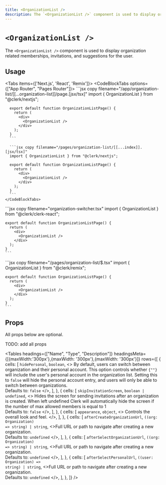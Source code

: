 ```yaml
---
title: <OrganizationList />
description: The `<OrganizationList />` component is used to display organization related memberships, invitations, and suggestions for the user.
---
```


# `<OrganizationList />`

<Images
  alt="Organization List Example"
  width={992}
  height={568}
  src="/docs/images/ui-components/component-org_list.svg"
/>

The `<OrganizationList />` component is used to display organization related memberships, invitations, and suggestions for the user.

## Usage

<Tabs items={['Next.js', 'React', 'Remix']}>
  <Tab>
    <CodeBlockTabs options={["App Router", "Pages Router"]}>
      ```jsx copy filename="/app/organization-list/[[...organization-list]]/page.[jsx/tsx]"
      import { OrganizationList } from "@clerk/nextjs";

      export default function OrganizationListPage() {
        return (
          <div>
            <OrganizationList />
          </div>
        );
      }
      ```

      ```jsx copy filename="/pages/organization-list/[[...index]].[jsx/tsx]"
      import { OrganizationList } from "@clerk/nextjs";

      export default function OrganizationListPage() {
        return (
          <div>
            <OrganizationList />
          </div>
        );
      }
      ```
    </CodeBlockTabs>
  </Tab>

  <Tab>
    ```jsx copy filename="organization-switcher.tsx"
    import { OrganizationList } from "@clerk/clerk-react";

    export default function OrganizationListPage() {
      return (
        <div>
          <OrganizationList />
        </div>
      );
    }
    ```
  </Tab>

  <Tab>
    ```jsx copy filename="/pages/organization-list/$.tsx"
    import { OrganizationList } from "@clerk/remix";

    export default function OrganizationListPage() {
      return (
        <div>
          <OrganizationList />
        </div>
      );
    }
    ```
  </Tab>
</Tabs>


## Props

All props below are optional.

TODO: add all props

<Tables
  headings={["Name", "Type", "Description"]}
  headingsMeta={[{maxWidth:'300px'},{maxWidth: '300px'},{maxWidth: '300px'}]}
  rows={[
    {
      cells: [
        <code>hidePersonal</code>,
        <code>boolean</code>,
        <>
          By default, users can switch between organization and their personal account.
This option controls whether <code>{"<OrganizationList />"}</code> will include the user's personal account
in the organization list. Setting this to <code>false</code> will hide the personal account entry,
and users will only be able to switch between organizations.
          <br/>Defaults to: <code>false</code>
        </>,
      ],
    },
    {
      cells: [
        <code>skipInvitationScreen</code>,
        <code>boolean | undefined</code>,
        <>
          Hides the screen for sending invitations after an organization is created.
          When left undefined Clerk will automatically hide the screen if the number of max allowed members is equal to 1
          <br/>Defaults to: <code>false</code>
        </>,
      ],
    },
    {
      cells: [
        <code>appearance</code>,
        <code>object</code>,
        <>
         Controls the overall look and feel.
        </>,
      ],
    },
    {
      cells: [
        <code>afterCreateOrganizationUrl</code>,
        <code>((org: Organization) =&gt; string) | string</code>,
        <>Full URL or path to navigate after creating a new organization.
          <br/>Defaults to: <code>undefined</code>
        </>,
      ],
    },
    {
      cells: [
        <code>afterSelectOrganizationUrl</code>,
        <code>((org: Organization) =&gt; string) | string</code>,
        <>Full URL or path to navigate after creating a new organization.
          <br/>Defaults to: <code>undefined</code>
        </>,
      ],
    },
     {
      cells: [
        <code>afterSelectPersonalUrl</code>,
        <code>((user: Organization) =&gt; string) | string</code>,
        <>Full URL or path to navigate after creating a new organization.
          <br/>Defaults to: <code>undefined</code>
        </>,
      ],
    },
  ]}
/>
